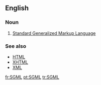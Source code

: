 ==English==

===Noun===
{{en-abbr}}

# [[w:Standard Generalized Markup Language|<u>S</u>tandard <u>G</u>eneralized <u>M</u>arkup <u>L</u>anguage]]

===See also===
* [[HTML]]
* [[XHTML]]
* [[XML]]

[[fr:SGML]]
[[pt:SGML]]
[[tr:SGML]]